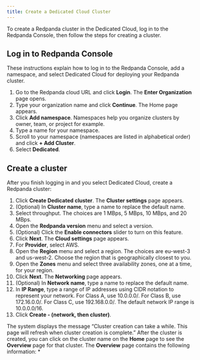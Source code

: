 ```yaml
---
title: Create a Dedicated Cloud Cluster
---
```


<head>
    <meta name="title" content="Create a Dedicated Cloud Cluster | Redpanda Docs"/>
    <meta name="description" content="Use the Redpanda Console to create a Dedicated Cloud cluster."/>
</head>

To create a Redpanda cluster in the Dedicated Cloud, log in to the Redpanda Console, then follow the steps for creating a cluster.


## Log in to Redpanda Console

These instructions explain how to log in to the Redpanda Console, add a namespace, and select Dedicated Cloud for deploying your Redpanda cluster.

1. Go to the Redpanda cloud URL and click **Login**.
The **Enter Organization** page opens.
2. Type your organization name and click **Continue**.
    The Home page appears.
3. Click **Add namespace**.
    Namespaces help you organize clusters by owner, team, or project for example.
4. Type a name for your namespace.
5. Scroll to your namespace (namespaces are listed in alphabetical order) and click **+ Add Cluster**.
6. Select **Dedicated**.

## Create a cluster

After you finish logging in and you select Dedicated Cloud, create a Redpanda cluster:

1. Click **Create Dedicated cluster**.
    The **Cluster settings** page appears.
2. (Optional) In **Cluster name**, type a name to replace the default name.
3. Select throughput. The choices are 1 MBps, 5 MBps, 10 MBps, and 20 MBps.
4. Open the **Redpanda version** menu and select a version.
5. (Optional) Click the **Enable connectors** slider to turn on this feature.
6. Click **Next**.
    The **Cloud settings** page appears.
7. For **Provider**, select AWS.
8. Open the **Region** menu and select a region.
    The choices are eu-west-3 and us-west-2. Choose the region that is geographically closest to you.
9. Open the **Zones** menu and select three availability zones, one at a time, for your region.
10. Click **Next**.
    The **Networking** page appears.
11. (Optional) In **Network name**, type a name to replace the default name.
12. In **IP Range**, type a range of IP addresses using CIDR notation to represent your network.
    For Class A, use 10.0.0.0/<number of bits in the netmask>. For Class B, use 172.16.0.0/<number of bits in the netmask>. For Class C, use 192.168.0.0/<number of bits in the netmask>. The default network IP range is 10.0.0.0/16.
13. Click **Create - (network, then cluster)**.

The system displays the message “Cluster creation can take a while. This page will refresh when cluster creation is complete.”
After the cluster is created, you can click on the cluster name on the **Home** page to see the **Overview** page for that cluster. The **Overview** page contains the following information:
*  
